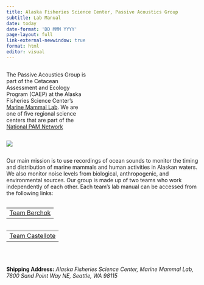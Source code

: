 ```yaml
---
title: Alaska Fisheries Science Center, Passive Acoustics Group
subtitle: Lab Manual
date: today
date-format: 'DD MMM YYYY'
page-layout: full
link-external-newwindow: true
format: html
editor: visual
---
```


```{=html}
<style type="text/css">
h1.title {
  color: SteelBlue;
  font-size: 32px;
  text-align: left;
  margin-bottom:-20px;
}
</style>
```
::: {.column width="42%"}
<p>

</p>

The Passive Acoustics Group is part of the Cetacean Assessment and Ecology Program (CAEP) at the Alaska Fisheries Science Center's [Marine Mammal Lab](https://www.fisheries.noaa.gov/about/marine-mammal-laboratory). We are one of five regional science centers that are part of the [National PAM Network](https://nmfs-ost.github.io/PAM_National_Network/)
:::

::: {.column width="48%"}
![](content/images/AFSCimages/AlaskaIcon.png){fig-alt="" fig-align="center"}
:::

Our main mission is to use recordings of ocean sounds to monitor the timing and distribution of marine mammals and human activities in Alaskan waters. We also monitor noise levels from biological, anthropogenic, and environmental sources. Our group is made up of two teams who work independently of each other. Each team's lab manual can be accessed from the following links:

::: {.column width="48%"}
|                                                                                               |
|:----------------------------------------------------------------------:|
| [Team Berchok](https://nmfs-ost.github.io/PAM_template_lab_manual/content/LabManagement.html) |
:::

::: {.column width="48%"}
|                                                                                                  |
|:----------------------------------------------------------------------:|
| [Team Castellote](https://nmfs-ost.github.io/PAM_template_lab_manual/content/LabManagement.html) |
:::

<p style="padding-bottom: 20px;">

</p>

**Shipping Address:** *Alaska Fisheries Science Center, Marine Mammal Lab, 7600 Sand Point Way NE, Seattle, WA 98115*

